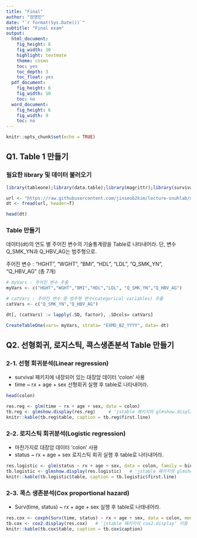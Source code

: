 ```yaml
---
title: "Final"
author: "정영민"
date: "`r format(Sys.Date())`"
subtitle: "Final exam"
output:
  html_document:
    fig_height: 6
    fig_width: 10
    highlight: textmate
    theme: cosmo
    toc: yes
    toc_depth: 3
    toc_float: yes
  pdf_document:
    fig_height: 6
    fig_width: 10
    toc: no
  word_document:
    fig_height: 6
    fig_width: 9
    toc: no
---
```


```r
knitr::opts_chunk$set(echo = TRUE)
```

## Q1. Table 1 만들기

### 필요한 library 및 데이터 불러오기

```r
library(tableone);library(data.table);library(magrittr);library(survival);library(jstable)

url <- "https://raw.githubusercontent.com/jinseob2kim/lecture-snuhlab/master/data/example_g1e.csv"
dt <- fread(url, header=T)
```

```r
head(dt)
```

### Table 만들기 

데이터(dt)의 연도 별 주어진 변수의 기술통계량을 Table로 나타내어라. 단, 변수 Q_SMK_YN과 Q_HBV_AG는 범주형으로.

주어진 변수 : “HGHT”, “WGHT”, “BMI”, “HDL”, “LDL”, “Q_SMK_YN”, “Q_HBV_AG” (총 7개)

```r
# myVars : 주어진 변수 추출
myVars <- c("HGHT","WGHT","BMI","HDL","LDL", "Q_SMK_YN","Q_HBV_AG")

# catVars : 주어진 변수 중 범주형 변수(categorical variables) 추출
catVars <- c("Q_SMK_YN","Q_HBV_AG")

dt[, (catVars) := lapply(.SD, factor), .SDcols= catVars]

CreateTableOne(vars= myVars, strata= "EXMD_BZ_YYYY", data= dt)
```

## Q2. 선형회귀, 로지스틱, 콕스생존분석 Table 만들기

### 2-1. 선형 회귀분석(Linear regression)
- survival 패키지에 내장되어 있는 대장암 데이터 ‘colon’ 사용
- time ~ rx + age + sex 선형회귀 실행 후 table로 나타내어라.

```r
head(colon)
```

```r
res.reg <- glm(time ~ rx + age + sex, data = colon)
tb.reg <- glmshow.display(res.reg)     # 'jstable 패키지의 glmshow.display' 이용
knitr::kable(tb.reg$table, caption = tb.reg$first.line)
```


### 2-2. 로지스틱 회귀분석(Logistic regression)
- 마찬가지로 대장암 데이터 ‘colon’ 사용
- status ~ rx + age + sex 로지스틱 회귀 실행 후 table로 나타내어라.

```r
res.logistic <- glm(status ~ rx + age + sex, data = colon, family = binomial)
tb.logistic <- glmshow.display(res.logistic)   # 'jstable 패키지의 glmshow.display' 이용
knitr::kable(tb.logistic$table, caption = tb.logistic$first.line)
```

### 2-3. 콕스 생존분석(Cox proportional hazard)
- Surv(time, status) ~ rx + age + sex 실행 후 table로 나태내어라.

```r
res.cox <- coxph(Surv(time, status) ~ rx + age + sex, data = colon, model = T)
tb.cox <- cox2.display(res.cox)   # 'jstable 패키지의 cox2.display' 이용
knitr::kable(tb.cox$table, caption = tb.cox$caption)
```
